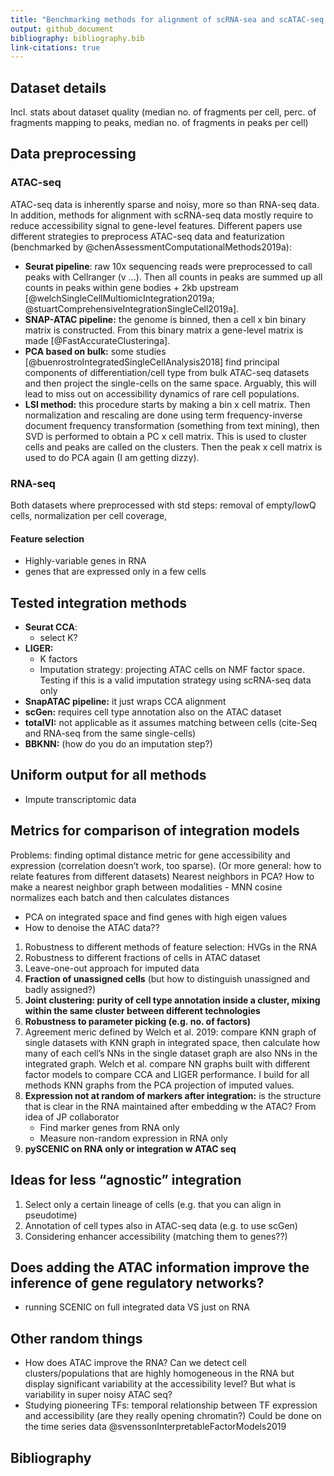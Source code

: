 ```yaml
---
title: "Benchmarking methods for alignment of scRNA-sea and scATAC-seq data"
output: github_document
bibliography: bibliography.bib
link-citations: true
---
```


## Dataset details 
Incl. stats about dataset quality (median no. of fragments per cell, perc. of fragments mapping to peaks, median no. of fragments in peaks per cell)

## Data preprocessing

### ATAC-seq
ATAC-seq data is inherently sparse and noisy, more so than RNA-seq data. In addition, methods for alignment with scRNA-seq data mostly require to reduce accessibility signal to gene-level features. Different papers use different strategies to preprocess ATAC-seq data and featurization (benchmarked by @chenAssessmentComputationalMethods2019a):

- **Seurat pipeline**: raw 10x sequencing reads were preprocessed to call peaks with Cellranger (v ...). Then all counts in peaks are summed up all counts in peaks within gene bodies + 2kb upstream [@welchSingleCellMultiomicIntegration2019a; @stuartComprehensiveIntegrationSingleCell2019a]. 
- **SNAP-ATAC pipeline:** the genome is binned, then a cell x bin binary matrix is constructed. From this binary matrix a gene-level matrix is made [@FastAccurateClusteringa].
- **PCA based on bulk:** some studies [@buenrostroIntegratedSingleCellAnalysis2018] find principal components of differentiation/cell type from bulk ATAC-seq datasets and then project the single-cells on the same space. Arguably, this will lead to miss out on accessibility dynamics of rare cell populations.
- **LSI method:** this procedure starts by making a bin x cell matrix. Then normalization and rescaling are done using term frequency-inverse document frequency transformation (something from text mining), then SVD is performed to obtain a PC x cell matrix. This is used to cluster cells and peaks are called on the clusters. Then the peak x cell matrix is used to do PCA again (I am getting dizzy).

### RNA-seq

Both datasets where preprocessed with std steps: removal of empty/lowQ cells, normalization per cell coverage, 

#### Feature selection
- Highly-variable genes in RNA
- genes that are expressed only in a few cells 

## Tested integration methods 

- **Seurat CCA**:
  - select K?
- **LIGER:**
  - K factors
  - Imputation strategy: projecting ATAC cells on NMF factor space. Testing if this is a valid imputation strategy using scRNA-seq data only 
- **SnapATAC pipeline:** it just wraps CCA alignment
- **scGen:** requires cell type annotation also on the ATAC dataset
- **totalVI:** not applicable as it assumes matching between cells (cite-Seq and RNA-seq from the same single-cells) 
- **BBKNN:** (how do you do an imputation step?)


## Uniform output for all methods 
- Impute transcriptomic data

## Metrics for comparison of integration models

Problems: finding optimal distance metric for gene accessibility and expression (correlation doesn't work, too sparse). 
(Or more general: how to relate features from different datasets)
Nearest neighbors in PCA? How to make a nearest neighbor graph between modalities 
- MNN cosine normalizes each batch and then calculates distances 

- PCA on integrated space and find genes with high eigen values
- How to denoise the ATAC data??

1) Robustness to different methods of feature selection: HVGs in the RNA
2) Robustness to different fractions of cells in ATAC dataset
3) Leave-one-out approach for imputed data
4) **Fraction of unassigned cells** (but how to distinguish unassigned and badly assigned?)
5) **Joint clustering: purity of cell type annotation inside a cluster, mixing within the same cluster between different technologies**
6) **Robustness to parameter picking (e.g. no. of factors)**
7) Agreement meric defined by Welch et al. 2019: compare KNN graph of single datasets with KNN graph in integrated space, then calculate how many of each cell's NNs in the single dataset graph are also NNs in the integrated graph. Welch et al. compare NN graphs built with different factor models to compare CCA and LIGER performance. I build for all methods KNN graphs from the PCA projection of imputed values.
8) **Expression not at random of markers after integration:** is the structure that is clear in the RNA maintained after embedding w the ATAC? From idea of JP collaborator
    - Find marker genes from RNA only
    - Measure non-random expression in RNA only
9) **pySCENIC on RNA only or integration w ATAC seq**

## Ideas for less "agnostic" integration

1) Select only a certain lineage of cells (e.g. that you can align in pseudotime)
2) Annotation of cell types also in ATAC-seq data (e.g. to use scGen)
3) Considering enhancer accessibility (matching them to genes??) 

## Does adding the ATAC information improve the inference of gene regulatory networks?

- running SCENIC on full integrated data VS just on RNA

## Other random things

- How does ATAC improve the RNA? Can we detect cell clusters/populations that are highly homogeneous in the RNA
but display significant variability at the accessibility level? But what is variability in super noisy ATAC seq?
- Studying pioneering TFs: temporal relationship between TF expression and accessibility (are they really opening chromatin?) 
Could be done on the time series data @svenssonInterpretableFactorModels2019

## Bibliography














